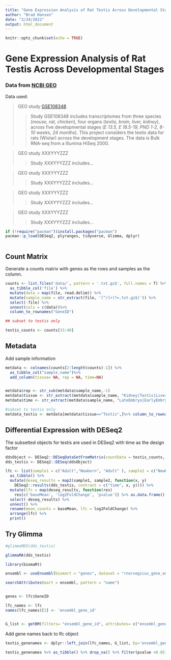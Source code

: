 ```yaml
---
title: "Gene Expression Analysis of Rat Testis Across Developmental Stages"
author: "Brad Hansen"
date: "3/24/2022"
output: html_document
---
```


```r
knitr::opts_chunk$set(echo = TRUE)
```

# **Gene Expression Analysis of Rat Testis Across Developmental Stages**

### Data from [NCBI GEO](https://www.ncbi.nlm.nih.gov/geo/)

Data used:

> GEO study [GSE108348](https://www.ncbi.nlm.nih.gov/geo/query/acc.cgi?acc=GSE108348)
>
>> Study GSE108348 includes transcriptomes from three species (*mouse, rat, chicken*), four organs (*testis, brain, liver, kidney*), across five developmental stages (*E 13.5, E 18.5-19, PND 1-2, 8-10 weeks, 24 months*). This project considers the testis data for rats (Wistar) across the development stages. The data is Bulk RNA-seq from a Illumina HiSeq 2000.

> GEO study XXXYYYZZZ
>
>> Study XXXYYYZZZ includes...

> GEO study XXXYYYZZZ
>
>> Study XXXYYYZZZ includes...

> GEO study XXXYYYZZZ
>
>> Study XXXYYYZZZ includes...

> GEO study XXXYYYZZZ\
>
>> Study XXXYYYZZZ includes...





```r
if (!require("pacman"))install.packages("pacman")
pacman::p_load(DESeq2, plyranges, tidyverse, Glimma, dplyr)



```

## Count Matrix

Generate a counts matrix with genes as the rows and samples as the column.

```r
counts <- list.files('data/', pattern = '.txt.gz$', full.names = T) %>% 
  as_tibble_col('file') %>%
  mutate(data = map(file, read.delim)) %>% 
  mutate(sample_name = str_extract(file, '[^/]+(?=.txt.gz$)')) %>% 
  select(-file) %>%
  unnest(cols = c(data))%>%
  column_to_rownames("GeneID")

## subset to testis only

testis_counts <- counts[33:40]
```

## Metadata

Add sample information

```r
metdata <- colnames(counts[2:length(counts)-1]) %>%
  as_tibble_col("sample_name")%>%
  add_column(tissue= NA, rep = NA, time=NA)  


metdata$rep <- str_sub(metdata$sample_name,-1)
metdata$tissue <- str_extract(metdata$sample_name, "Kidney|Testis|Liver|Brain")
metdata$time <- str_extract(metdata$sample_name, "LateEmbryo|EarlyEmbryo|Newborn|Adult|Aged")

#subset to testis only
metdata_testis <- metdata[metdata$tissue=="Testis",]%>% column_to_rownames("sample_name")
```

## Differential Expression with DESeq2

The subsetted objects for testis are used in DESeq2 with time as the design factor

```r

ddsObject <- DESeq2::DESeqDataSetFromMatrix(countData = testis_counts, colData = metdata_testis, design = ~ time)
dds_testis <- DESeq2::DESeq(ddsObject)

```
```r

lfc <- list(sample1 = c("Adult","Newborn", "Adult" ), sample2 = c("Newborn", "LateEmbryo", "LateEmbryo")) %>% 
  as_tibble() %>%
  mutate(deseq_results = map2(sample1, sample2, function(x, y)
    DESeq2::results(dds_testis, contrast = c("time", x, y)))) %>%
  mutate(lfc = map(deseq_results, function(res)
    res[c('baseMean', 'log2FoldChange', 'pvalue')] %>% as.data.frame() %>% rownames_to_column("GeneID"))) %>%
  select(-deseq_results) %>%
  unnest() %>%
  rename(mean_counts = baseMean, lfc = log2FoldChange) %>%
  arrange(lfc) %>%
  print()

```

## Try Glimma

```r

#glimmaMDS(dds_testis)

glimmaMA(dds_testis)


```

```r

library(biomaRt)

ensembl <- useEnsembl(biomart = "genes", dataset = "rnorvegicus_gene_ensembl")

searchAttributes(mart = ensembl, pattern = "name")


genes <- lfc$GeneID

lfc_names <- lfc
names(lfc_names)[3] <- 'ensembl_gene_id'


G_list <- getBM(filters= "ensembl_gene_id", attributes= c("ensembl_gene_id","external_gene_name"),values=genes,mart= ensembl)

```

Add gene names back to lfc object

```r

testis_genenames <- dplyr::left_join(lfc_names, G_list, by='ensembl_gene_id')

testis_genenames %>% as_tibble() %>% drop_na() %>% filter(pvalue <0.05)
```

